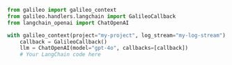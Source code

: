 ```python
from galileo import galileo_context
from galileo.handlers.langchain import GalileoCallback
from langchain_openai import ChatOpenAI

with galileo_context(project="my-project", log_stream="my-log-stream"):
    callback = GalileoCallback()
    llm = ChatOpenAI(model="gpt-4o", callbacks=[callback])
    # Your LangChain code here
```
